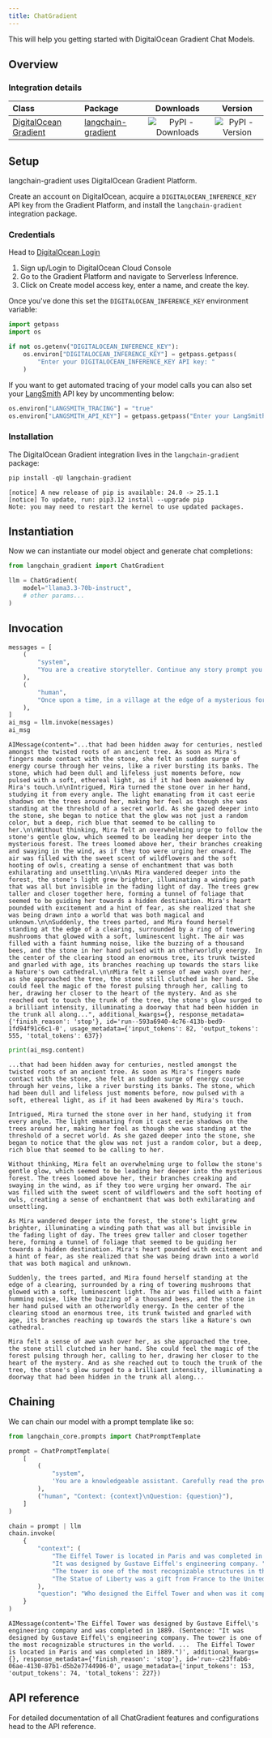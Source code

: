 ```yaml
---
title: ChatGradient
---
```


This will help you getting started with DigitalOcean Gradient Chat Models.

## Overview

### Integration details

| Class | Package | Downloads | Version |
| :--- | :--- | :---: | :---: |
| [DigitalOcean Gradient](https://python.langchain.com/docs/api_reference/llms/langchain_gradient.llms.LangchainGradient/) | [langchain-gradient](https://python.langchain.com/docs/api_reference/langchain-gradient_api_reference/) | ![PyPI - Downloads](https://img.shields.io/pypi/dm/langchain-gradient?style=flat-square&label=%20) | ![PyPI - Version](https://img.shields.io/pypi/v/langchain-gradient?style=flat-square&label=%20) |

## Setup

langchain-gradient uses DigitalOcean Gradient Platform.

Create an account on DigitalOcean, acquire a `DIGITALOCEAN_INFERENCE_KEY` API key from the Gradient Platform, and install the `langchain-gradient` integration package.

### Credentials

Head to [DigitalOcean Login](https://cloud.digitalocean.com/login)

1. Sign up/Login to DigitalOcean Cloud Console
2. Go to the Gradient Platform and navigate to Serverless Inference.
3. Click on Create model access key, enter a name, and create the key.

Once you've done this set the `DIGITALOCEAN_INFERENCE_KEY` environment variable:

```python
import getpass
import os

if not os.getenv("DIGITALOCEAN_INFERENCE_KEY"):
    os.environ["DIGITALOCEAN_INFERENCE_KEY"] = getpass.getpass(
        "Enter your DIGITALOCEAN_INFERENCE_KEY API key: "
    )
```

If you want to get automated tracing of your model calls you can also set your [LangSmith](https://docs.smith.langchain.com/) API key by uncommenting below:

```python
os.environ["LANGSMITH_TRACING"] = "true"
os.environ["LANGSMITH_API_KEY"] = getpass.getpass("Enter your LangSmith API key: ")
```

### Installation

The DigitalOcean Gradient integration lives in the `langchain-gradient` package:

```python
pip install -qU langchain-gradient
```

```output
[notice] A new release of pip is available: 24.0 -> 25.1.1
[notice] To update, run: pip3.12 install --upgrade pip
Note: you may need to restart the kernel to use updated packages.
```

## Instantiation

Now we can instantiate our model object and generate chat completions:

```python
from langchain_gradient import ChatGradient

llm = ChatGradient(
    model="llama3.3-70b-instruct",
    # other params...
)
```

## Invocation

```python
messages = [
    (
        "system",
        "You are a creative storyteller. Continue any story prompt you receive in an engaging and imaginative way.",
    ),
    (
        "human",
        "Once upon a time, in a village at the edge of a mysterious forest, a young girl named Mira found a glowing stone...",
    ),
]
ai_msg = llm.invoke(messages)
ai_msg
```

```output
AIMessage(content="...that had been hidden away for centuries, nestled amongst the twisted roots of an ancient tree. As soon as Mira's fingers made contact with the stone, she felt an sudden surge of energy course through her veins, like a river bursting its banks. The stone, which had been dull and lifeless just moments before, now pulsed with a soft, ethereal light, as if it had been awakened by Mira's touch.\n\nIntrigued, Mira turned the stone over in her hand, studying it from every angle. The light emanating from it cast eerie shadows on the trees around her, making her feel as though she was standing at the threshold of a secret world. As she gazed deeper into the stone, she began to notice that the glow was not just a random color, but a deep, rich blue that seemed to be calling to her.\n\nWithout thinking, Mira felt an overwhelming urge to follow the stone's gentle glow, which seemed to be leading her deeper into the mysterious forest. The trees loomed above her, their branches creaking and swaying in the wind, as if they too were urging her onward. The air was filled with the sweet scent of wildflowers and the soft hooting of owls, creating a sense of enchantment that was both exhilarating and unsettling.\n\nAs Mira wandered deeper into the forest, the stone's light grew brighter, illuminating a winding path that was all but invisible in the fading light of day. The trees grew taller and closer together here, forming a tunnel of foliage that seemed to be guiding her towards a hidden destination. Mira's heart pounded with excitement and a hint of fear, as she realized that she was being drawn into a world that was both magical and unknown.\n\nSuddenly, the trees parted, and Mira found herself standing at the edge of a clearing, surrounded by a ring of towering mushrooms that glowed with a soft, luminescent light. The air was filled with a faint humming noise, like the buzzing of a thousand bees, and the stone in her hand pulsed with an otherworldly energy. In the center of the clearing stood an enormous tree, its trunk twisted and gnarled with age, its branches reaching up towards the stars like a Nature's own cathedral.\n\nMira felt a sense of awe wash over her, as she approached the tree, the stone still clutched in her hand. She could feel the magic of the forest pulsing through her, calling to her, drawing her closer to the heart of the mystery. And as she reached out to touch the trunk of the tree, the stone's glow surged to a brilliant intensity, illuminating a doorway that had been hidden in the trunk all along...", additional_kwargs={}, response_metadata={'finish_reason': 'stop'}, id='run--593a6940-4c76-413b-bed9-1fd94f91c6c1-0', usage_metadata={'input_tokens': 82, 'output_tokens': 555, 'total_tokens': 637})
```

```python
print(ai_msg.content)
```

```output
...that had been hidden away for centuries, nestled amongst the twisted roots of an ancient tree. As soon as Mira's fingers made contact with the stone, she felt an sudden surge of energy course through her veins, like a river bursting its banks. The stone, which had been dull and lifeless just moments before, now pulsed with a soft, ethereal light, as if it had been awakened by Mira's touch.

Intrigued, Mira turned the stone over in her hand, studying it from every angle. The light emanating from it cast eerie shadows on the trees around her, making her feel as though she was standing at the threshold of a secret world. As she gazed deeper into the stone, she began to notice that the glow was not just a random color, but a deep, rich blue that seemed to be calling to her.

Without thinking, Mira felt an overwhelming urge to follow the stone's gentle glow, which seemed to be leading her deeper into the mysterious forest. The trees loomed above her, their branches creaking and swaying in the wind, as if they too were urging her onward. The air was filled with the sweet scent of wildflowers and the soft hooting of owls, creating a sense of enchantment that was both exhilarating and unsettling.

As Mira wandered deeper into the forest, the stone's light grew brighter, illuminating a winding path that was all but invisible in the fading light of day. The trees grew taller and closer together here, forming a tunnel of foliage that seemed to be guiding her towards a hidden destination. Mira's heart pounded with excitement and a hint of fear, as she realized that she was being drawn into a world that was both magical and unknown.

Suddenly, the trees parted, and Mira found herself standing at the edge of a clearing, surrounded by a ring of towering mushrooms that glowed with a soft, luminescent light. The air was filled with a faint humming noise, like the buzzing of a thousand bees, and the stone in her hand pulsed with an otherworldly energy. In the center of the clearing stood an enormous tree, its trunk twisted and gnarled with age, its branches reaching up towards the stars like a Nature's own cathedral.

Mira felt a sense of awe wash over her, as she approached the tree, the stone still clutched in her hand. She could feel the magic of the forest pulsing through her, calling to her, drawing her closer to the heart of the mystery. And as she reached out to touch the trunk of the tree, the stone's glow surged to a brilliant intensity, illuminating a doorway that had been hidden in the trunk all along...
```

## Chaining

We can chain our model with a prompt template like so:

```python
from langchain_core.prompts import ChatPromptTemplate

prompt = ChatPromptTemplate(
    [
        (
            "system",
            'You are a knowledgeable assistant. Carefully read the provided context and answer the user\'s question. If the answer is present in the context, cite the relevant sentence. If not, reply with "Not found in context."',
        ),
        ("human", "Context: {context}\nQuestion: {question}"),
    ]
)

chain = prompt | llm
chain.invoke(
    {
        "context": (
            "The Eiffel Tower is located in Paris and was completed in 1889. "
            "It was designed by Gustave Eiffel's engineering company. "
            "The tower is one of the most recognizable structures in the world. "
            "The Statue of Liberty was a gift from France to the United States."
        ),
        "question": "Who designed the Eiffel Tower and when was it completed?",
    }
)
```

```output
AIMessage(content='The Eiffel Tower was designed by Gustave Eiffel\'s engineering company and was completed in 1889. (Sentence: "It was designed by Gustave Eiffel\'s engineering company. The tower is one of the most recognizable structures in the world. ...  The Eiffel Tower is located in Paris and was completed in 1889.")', additional_kwargs={}, response_metadata={'finish_reason': 'stop'}, id='run--c23ffab6-06ae-4130-87b1-d5b2e7744906-0', usage_metadata={'input_tokens': 153, 'output_tokens': 74, 'total_tokens': 227})
```

## API reference

For detailed documentation of all ChatGradient features and configurations head to the API reference.
